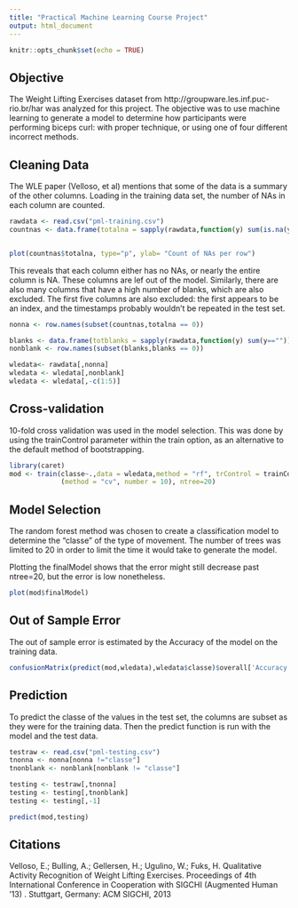 ```yaml
---
title: "Practical Machine Learning Course Project"
output: html_document
---
```


```r
knitr::opts_chunk$set(echo = TRUE)
```

## Objective

The Weight Lifting Exercises dataset from http://groupware.les.inf.puc-rio.br/har was analyzed for this project.  The objective was to use machine learning to generate a model to determine how participants were performing biceps curl: with proper technique, or using one of four different incorrect methods.


## Cleaning Data

The WLE paper (Velloso, et al) mentions that some of the data is a summary of the other columns.  Loading in the training data set, the number of NAs in each column are counted.

```r
rawdata <- read.csv("pml-training.csv")
countnas <- data.frame(totalna = sapply(rawdata,function(y) sum(is.na(y))))


plot(countnas$totalna, type="p", ylab= "Count of NAs per row")
```

This reveals that each column either has no NAs, or nearly the entire column is NA.  These columns are lef out of the model.  Similarly, there are also many columns that have a high number of blanks, which are also excluded.  The first five columns are also excluded: the first appears to be an index, and the timestamps probably wouldn't be repeated in the test set.


```r
nonna <- row.names(subset(countnas,totalna == 0))

blanks <- data.frame(totblanks = sapply(rawdata,function(y) sum(y=="")))
nonblank <- row.names(subset(blanks,blanks == 0))

wledata<- rawdata[,nonna]
wledata <- wledata[,nonblank]
wledata <- wledata[,-c(1:5)]
```


## Cross-validation

10-fold cross validation was used in the model selection.  This was done by using the trainControl parameter within the train option, as an alternative to the default method of bootstrapping.

```r
library(caret)
mod <- train(classe~.,data = wledata,method = "rf", trControl = trainControl
             (method = "cv", number = 10), ntree=20)
```


## Model Selection

The random forest method was chosen to create a classification model to determine the "classe" of the type of movement.  The number of trees was limited to 20 in order to limit the time it would take to generate the model.

Plotting the finalModel shows that the error might still decrease past ntree=20, but the error is low nonetheless. 

```r
plot(mod$finalModel)
```


## Out of Sample Error

The out of sample error is estimated by the Accuracy of the model on the training data.

```r

confusionMatrix(predict(mod,wledata),wledata$classe)$overall['Accuracy']
```


## Prediction

To predict the classe of the values in the test set, the columns are subset as they were for the training data.  Then the predict function is run with the model and the test data.

```r
testraw <- read.csv("pml-testing.csv")
tnonna <- nonna[nonna !="classe"]
tnonblank <- nonblank[nonblank != "classe"]

testing <- testraw[,tnonna]
testing <- testing[,tnonblank]
testing <- testing[,-1]

predict(mod,testing)
```


## Citations

Velloso, E.; Bulling, A.; Gellersen, H.; Ugulino, W.; Fuks, H. Qualitative Activity Recognition of Weight Lifting Exercises. Proceedings of 4th International Conference in Cooperation with SIGCHI (Augmented Human '13) . Stuttgart, Germany: ACM SIGCHI, 2013
